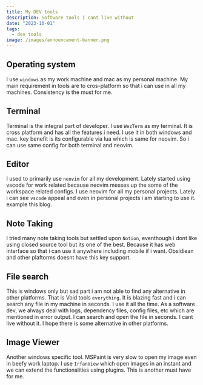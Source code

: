 ```yaml
---
title: My DEV tools
description: Software tools I cant live without
date: "2023-10-01"
tags:
  - dev tools
image: /images/announcement-banner.png
---
```


## Operating system

I use `windows` as my work machine and mac as my personal machine.
My main requirement in tools are to cros-platform so that i can use in all my machines. Consistency is the must for me.

## Terminal

Terminal is the integral part of developer. I use `WezTerm` as my terminal. It is cross platform and has all the features i need. I use it in both windows and mac.
key benefit is its configurable via lua which is same for neovim. So i can use same config for both terminal and neovim.

## Editor

I used to primarily use `neovim` for all my development. Lately started using vscode for work related because neovim messes up the some of the workspace related configs. I use neovim for all my personal projects.
Lately i can see `vscode` appeal and even in personal projects i am starting to use it. example this blog.

## Note Taking

I tried many note taking tools but settled upon `Notion`, eventhough i dont like using closed source tool but its one of the best. Because it has web interface so that i can use it anywhere including mobile if i want. Obsidiean and other plaftorms doesnt have this key support.

## File search

This is windows only but sad part i am not able to find any alternative in other platforms. That is Void tools `everything`. It is blazing fast and i can search any file in my machine in seconds. I use it all the time.
As a software dev, we always deal with logs, dependency files, config files, etc which are mentioned in error output. I can search and open the file in seconds. I cant live without it. I hope there is some alternative in other platforms.

## Image Viewer

Another windows specific tool. MSPaint is very slow to open my image even in beefy work laptop. I use `IrfanView` which open images in an instant and we can extend the functionalities using plugins. This is another must have for me.
